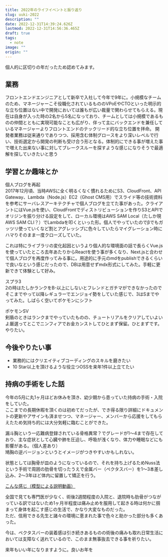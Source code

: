 ```yaml
---
title: 2022年のライフイベントと振り返り
slug: uuki-2022
description: ""
date: 2022-12-31T14:39:24.626Z
lastmod: 2022-12-31T14:56:36.465Z
draft: true
tags:
  - note
image: ""
origin: ""
---
```


個人的に区切りの年だったため認めてみます。

## 業務
フロントエンドエンジニアとして新卒で入社して今年で9年に。小規模なチームのため、マネージャーこそ役職化されているもののVPoEやCTOといった明示的な立ち位置はない中で開発においては誰もが広い裁量で関わらせてもらえる。現在は自身が入った時の2名から5名になっており、チームとしては小規模であるものの仲間とともに実現可能なことも広がり、伴って主にバックエンドを兼任しているマネージャーよりフロントエンドのテックリード的な立ち位置を拝命。
開発者業務は従来通りでありつつ、採用含む体制グロースをより深いレベルで行い、技術選定から開発の判断も受け合う形となる。体制的にできる事が増えた事で増えた出来ない事に対してブレークスルーを探すような感じになりそうで最適解を探していきたいと思う

## 学習とか趣味とか

個人ブログを再起  
2017年12月頃、当時AWSに全く明るくなく慣れるためにS3、CloudFront、API Gateway、Lambda（Node.js）EC2（Ghost CMS用）でスライド等の技術資料を参考にサーバレスアーキテクチャで個人ブログを立てた事があった。クライアントにはVue.jsを使い、CloudFrontでディストリビューションを作りS3とAPIでオリジンを振り分ける設定をして、ローカル環境はAWS SAM Local（たしか現AWS SAM CLI？）でLambdaを叩くといった形。個人でやっていたのでβでもガッツリ使っていくなど割とアグレッシブに色々していたらマイグレーション時にハマりそのまま一度クローズしていた。

これは特にライブラリの変化起因というより個人的な環境面の話で長らくVue.jsを使っていたところ去年あたりからReactを使う事が多くなり、Next.jsと合わせて個人ブログを再度作ってみる事に。用途的に手元のmdをpublishできるくらいで良いなという感じだったので、DBは用意せずmdx形式にしてみた。手軽に更新できて体験として好み。

スプラ3  
2の時はたしかランクをB-以上にしないとフレンドとガチマができなかったのでそこまでやって以降レギュラーでエンジョイ勢をしていた感じで、3はSまでやってみた。しばらく空いてポケモンにシフト

ポケモンSV  
剣盾のときはランクまでやっていたものの、チュートリアルをクリアしていよいよ厳選ってとこでニンフィアでお金カンストしてひとまず保留。ひとまずです。やりたい。

## 今後やりたい事

- 業務的にはクリエイティブコーディングのスキルを磨きたい
- 10 Star以上を頂けるような役立つOSSを来年1件以上立てたい

## 持病の手術をした話

今年の5月に丸1ヶ月ほどお休みを頂き、幼少期から患っていた持病の手術・入院をしていた。  
ここまでの長期休暇を頂くのは初めてだったが、でき得る限り詳細にドキュメントの更新やアサインも済ませつつ、マネージャー、メンバーから応援をしてもらえたため気持ち的には大分気軽に臨むことができた。

漏斗胸という一応難病登録されている骨格異常？でグレードが1〜4まで存在しており、主な症状として心臓や肺を圧迫し、呼吸が浅くなり、体力や睡眠などにも影響がある。（個人差あり）  
鳩胸の逆バージョンというとイメージがつきやすいかもしれない。

状態としては胸骨が皿のようになっているので、それを持ち上げるためNuss法という手術で周囲の肋骨を切ったうえで金属バー（ペクタスバー）を1〜3本差し込み、2〜3年ほど体内に留置して矯正を行う。

[こんな感じ（模型による説明動画）](https://youtu.be/PrVUEzhZWY8?t=51)

全国で見ても専門医が少なく、術後2週間程度の入院と、退院時も肋骨がつながっている訳ではないため1ヶ月半程度は痛み止めを服用して起きる時は何かに掴まって身体を起こす感じの生活で、かなり大変なものだった。  
ただ、信用できる先生と諸々の環境に恵まれた事で色々と助かった部分も多くあった。

今は、ペクタスバーの装着感は引き続きあるものの術後の痛みも取れ日常生活においては支障なく送れているので、このまま無事抜去できる事を祈りたい。

来年もいい年になりますように。良いお年を